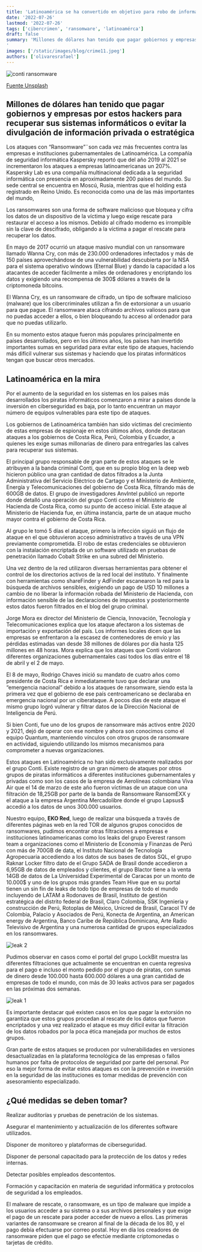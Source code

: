 ```yaml
---
title: 'Latinoamérica se ha convertido en objetivo para robo de información de ciberbandas'
date: '2022-07-26'
lastmod: '2022-07-26'
tags: ['cibercrimen', 'ransomware', 'latinoamérca']
draft: false
summary: 'Millones de dólares han tenido que pagar gobiernos y empresas por estos hackers para recuperar sus sistemas informáticos o evitar la divulgación de información privada o estratégica
'
images: ['/static/images/blog/crime11.jpeg']
authors: ['olivaresrafael']
---
```


![conti ransomware](/static/images/blog/crime11.jpeg)

[Fuente Unsplash](https://unsplash.com/)

## Millones de dólares han tenido que pagar gobiernos y empresas por estos hackers para recuperar sus sistemas informáticos o evitar la divulgación de información privada o estratégica

Los ataques con “Ransomware”¨son cada vez más frecuentes contra las empresas e instituciones gubernamentales de Latinoamérica. La compañía de seguridad informática Kaspersky reportó que del año 2019 al 2021 se incrementaron los ataques a empresas latinoamericanas un 207%. Kaspersky Lab es una compañía multinacional dedicada a la seguridad informática con presencia en aproximadamente 200 países del mundo. Su sede central se encuentra en Moscú, Rusia, mientras que el holding está registrado en Reino Unido. Es reconocida como una de las más importantes del mundo,

Los ransomwares son una forma de software malicioso que bloquea y cifra los datos de un dispositivo de la víctima y luego exige rescate para restaurar el acceso a los mismos. Debido al cifrado moderno es irrompible sin la clave de descifrado, obligando a la víctima a pagar el rescate para recuperar los datos.

En mayo de 2017 ocurrió un ataque masivo mundial con un ransomware llamado Wanna Cry, con más de 230.000 ordenadores infectados y más de 150 países aprovechándose de una vulnerabilidad descubierta por la NSA para el sistema operativo windows (Eternal Blue) y dando la capacidad a los atacantes de acceder fácilmente a miles de ordenadores y encriptando los datos y exigiendo una recompensa de 300$ dólares a través de la criptomoneda bitcoins.

El Wanna Cry, es un ransomware de cifrado, un tipo de software malicioso (malware) que los cibercriminales utilizan a fin de extorsionar a un usuario para que pague. El ransomware ataca cifrando archivos valiosos para que no puedas acceder a ellos, o bien bloqueando tu acceso al ordenador para que no puedas utilizarlo.

En su momento estos ataque fueron más populares principalmente en países desarrollados, pero en los últimos años, los países han invertido importantes sumas en seguridad para evitar este tipo de ataques, haciendo más difícil vulnerar sus sistemas y haciendo que los piratas informáticos tengan que buscar otros mercados.

## Latinoamérica en la mira

Por el aumento de la seguridad en los sistemas en los países más desarrollados los piratas informáticos comenzaron a mirar a países donde la inversión en ciberseguridad es baja, por lo tanto encuentran un mayor número de equipos vulnerables para este tipo de ataques.

Los gobiernos de Latinoamérica también han sido víctimas del crecimiento de estas empresas de espionaje en estos últimos años, donde destacan ataques a los gobiernos de Costa Rica, Perú, Colombia y Ecuador, a quienes les exige sumas millonarias de dinero para entregarles las calves para recuperar sus sistemas.

El principal grupo responsable de gran parte de estos ataques se le atribuyen a la banda criminal Conti, que en su propio blog en la deep web hicieron público una gran cantidad de datos filtrados a la Junta Administrativa del Servicio Eléctrico de Cartago y el Ministerio de Ambiente, Energía y Telecomunicaciones del gobierno de Costa Rica, filtrando más de 600GB de datos. El grupo de investigadores AnvIntel publicó un reporte donde detalló una operación del grupo Conti contra el Ministerio de Hacienda de Costa Rica, como su punto de acceso inicial. Este ataque al Ministerio de Hacienda fue, en última instancia, parte de un ataque mucho mayor contra el gobierno de Costa Rica.

Al grupo le tomó 5 días el ataque, primero la infección siguió un flujo de ataque en el que obtuvieron acceso administrativo a través de una VPN previamente comprometida. El robo de estas credenciales se obtuvieron con la instalación encriptada de un software utilizado en pruebas de penetración llamado Cobalt Strike en una subred del Ministerio.

Una vez dentro de la red utilizaron diversas herramientas para obtener el control de los directorios activos de la red local del instituto. Y finalmente con herramientas como shareFinder y AdFinder escanearon la red para la búsqueda de archivos sensibles, exigiendo un pago de USD 10 millones a cambio de no liberar la información robada del Ministerio de Hacienda, con información sensible de las declaraciones de impuestos y posteriormente estos datos fueron filtrados en el blog del grupo criminal.

Jorge Mora ex director del Ministerio de Ciencia, Innovación, Tecnología y Telecomunicaciones explica que los ataque afectaron a los sistemas de importación y exportación del país. Los informes locales dicen que las empresas se enfrentaron a la escasez de contenedores de envío y las pérdidas estimadas van desde 38 millones de dólares por día hasta 125 millones en 48 horas. Mora explica que los ataques que Conti violaron diferentes organizaciones gubernamentales casi todos los días entre el 18 de abril y el 2 de mayo.

El 8 de mayo, Rodrigo Chaves inició su mandato de cuatro años como presidente de Costa Rica e inmediatamente tuvo que declarar una “emergencia nacional” debido a los ataques de ransomware, siendo esta la primera vez que el gobierno de ese país centroamericano se declaraba en emergencia nacional por un ciberataque. A pocos días de este ataque el mismo grupo logró vulnerar y filtrar datos de la Dirección Nacional de Inteligencia de Perú.

Si bien Conti, fue uno de los grupos de ransomware más activos entre 2020 y 2021, dejó de operar con ese nombre y ahora son conocimos como el equipo Quantum, manteniendo vínculos con otros grupos de ransomware en actividad, siguiendo utilizando los mismos mecanismos para comprometer a nuevas organizaciones.

Estos ataques en Latinoamérica no han sido exclusivamente realizados por el grupo Conti. Existe registro de un gran número de ataques por otros grupos de piratas informáticos a diferentes instituciones gubernamentales y privadas como son los casos de la empresa de Aerolíneas colombiana Viva Air que el 14 de marzo de este año fueron víctimas de un ataque con una filtración de 18,25GB por parte de la banda de Ransomware RansomEXX y el ataque a la empresa Argentina Mercadolibre donde el grupo Lapsus$ accedió a los datos de unos 300.000 usuarios.

Nuestro equipo, **EKO Red**, luego de realizar una búsqueda a través de diferentes páginas web en la red TOR de algunos grupos conocidos de ransomwares, pudimos encontrar otras filtraciones a empresas e instituciones latinoamericanas como los leaks del grupo Everest ransom team a organizaciones como el Ministerio de Economía y Finanzas de Perú con más de 700GB de data, el Instituto Nacional de Tecnología Agropecuaria accediendo a los datos de sus bases de datos SQL, el grupo Raknar Locker filtro dato de el Grupo SADA de Brasil donde accedieron a 6,95GB de datos de empleados y clientes, el grupo Blactor tiene a la venta 14GB de datos de La Universidad Experimental de Caracas por un monto de 10.000$ y uno de los grupos más grandes Team Hive que en su portal tienen un sin fin de leaks de todo tipo de empresas de todo el mundo incluyendo de LATAM a Rodonaves de Brasil, Instituto de gestión estratégica del distrito federal de Brasil, Claro Colombia, SSK Ingenieria y construcción de Perú, Rotoplas de México, Unicred de Brasil, Caracol TV de Colombia, Palacio y Asociados de Perú, Konecta de Argentina, an American energy de Argentina, Banco Caribe de República Dominicana, Arte Radio Televisivo de Argentina y una numerosa cantidad de grupos especializados en los ransomwares.

![leak 2](/static/images/blog/leak03.png)

Pudimos observar en casos como el portal del grupo LockBit muestra las diferentes filtraciones que actualmente se encuentran en cuenta regresiva para el pago e incluso el monto pedido por el grupo de piratas, con sumas de dinero desde 100.000 hasta 600.000 dólares a una gran cantidad de empresas de todo el mundo, con más de 30 leaks activos para ser pagados en las próximas dos semanas.

![leak 1](/static/images/blog/leak01.png)

Es importante destacar qué existen casos en los que pagar la extorsión no garantiza que estos grupos procedan al rescate de los datos que fueron encriptados y una vez realizado el ataque es muy difícil evitar la filtración de los datos robados por la poca ética manejada por muchos de estos grupos.

Gran parte de estos ataques se producen por vulnerabilidades en versiones desactualizadas en la plataforma tecnológica de las empresas o fallos humanos por falta de protocolos de seguridad por parte del personal. Por eso la mejor forma de evitar estos ataques es con la prevención e inversión en la seguridad de las instituciones es tomar medidas de prevención con asesoramiento especializado.

## ¿Qué medidas se deben tomar?

Realizar auditorías y pruebas de penetración de los sistemas.

Asegurar el mantenimiento y actualización de los diferentes software utilizados.

Disponer de monitoreo y plataformas de ciberseguridad.

Disponer de personal capacitado para la protección de los datos y redes internas.

Detectar posibles empleados descontentos.

Formación y capacitación en materia de seguridad informática y protocolos de seguridad a los empleados.

El malware de rescate, o ransomware, es un tipo de malware que impide a los usuarios acceder a su sistema o a sus archivos personales y que exige el pago de un rescate para poder acceder de nuevo a ellos. Las primeras variantes de ransomware se crearon al final de la década de los 80, y el pago debía efectuarse por correo postal. Hoy en día los creadores de ransomware piden que el pago se efectúe mediante criptomonedas o tarjetas de crédito.
